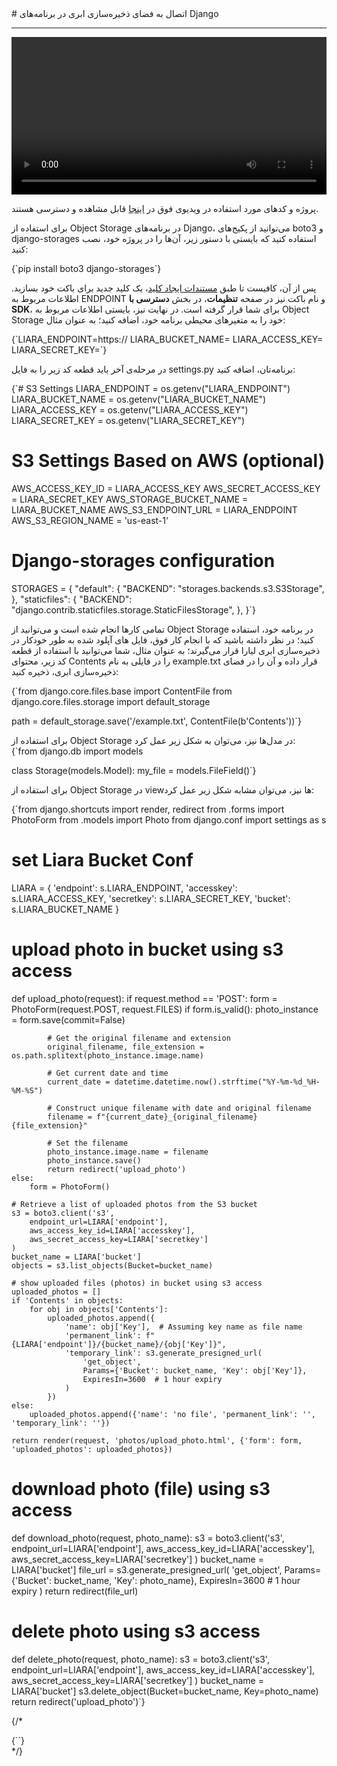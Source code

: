 
<Layout>
# اتصال به فضای ذخیره‌سازی ابری در برنامه‌های Django
<hr className="mb-2" />

<video
  src="https://files.liara.ir/liara/django/django-object-storage.mp4"
  controls="controls"
  className="block w-full"
  width="100%"
/>

<div className="h-2" />
<Alert variant="success">
<p>
پروژه و کدهای مورد استفاده در ویدیوی فوق در <a href="https://github.com/liara-cloud/django-getting-started/tree/upload-s3" className="blue-link">اینجا</a> قابل مشاهده و دسترسی هستند.
</p>
</Alert>

برای استفاده از Object Storage در برنامه‌های Django، می‌توانید از 
پکیج‌های <Important>boto3</Important> و <Important>django-storages</Important> استفاده کنید که بایستی با دستور زیر، آن‌ها را در پروژه خود، نصب کنید:

<div className="h-2" />
<div dir='ltr'>
    <Highlight className="bash">
        {`pip install boto3 django-storages`}
    </Highlight>
</div>
<div className="h-2" />

پس از آن، کافیست تا طبق <a href="../create-key" className="blue-link">مستندات ایجاد کلید</a>، یک کلید جدید برای باکت خود بسازید.
اطلاعات مربوط به ENDPOINT و نام باکت نیز در صفحه **تنظیمات**، در بخش **دسترسی با SDK**، 
برای شما قرار گرفته است.
در نهایت نیز، بایستی 
اطلاعات مربوط به Object Storage خود را 
به متغیرهای محیطی برنامه خود، اضافه کنید؛ به عنوان مثال:

<div className="h-2" />
<div dir='ltr'>
    <Highlight className="bash">
        {`LIARA_ENDPOINT=https://<Liara Bucket Endpoint>
LIARA_BUCKET_NAME=<Bucket Name>
LIARA_ACCESS_KEY=<Access Key>
LIARA_SECRET_KEY=<Secret Key>`}
    </Highlight>
</div>
<div className="h-2" />

در مرحله‌ی آخر باید 
قطعه کد زیر را به فایل <Important>settings.py</Important> برنامه‌تان، اضافه کنید:

<div className="h-2" />
<div dir='ltr'>
    <Highlight className="py">
        {`# S3 Settings
LIARA_ENDPOINT    = os.getenv("LIARA_ENDPOINT")
LIARA_BUCKET_NAME = os.getenv("LIARA_BUCKET_NAME")
LIARA_ACCESS_KEY  = os.getenv("LIARA_ACCESS_KEY")
LIARA_SECRET_KEY  = os.getenv("LIARA_SECRET_KEY")

# S3 Settings Based on AWS (optional)
AWS_ACCESS_KEY_ID       = LIARA_ACCESS_KEY
AWS_SECRET_ACCESS_KEY   = LIARA_SECRET_KEY
AWS_STORAGE_BUCKET_NAME = LIARA_BUCKET_NAME
AWS_S3_ENDPOINT_URL     = LIARA_ENDPOINT
AWS_S3_REGION_NAME      = 'us-east-1'  

# Django-storages configuration
STORAGES = {
  "default": {
      "BACKEND": "storages.backends.s3.S3Storage",
  },
  "staticfiles": {
      "BACKEND": "django.contrib.staticfiles.storage.StaticFilesStorage",
  },
}`}
    </Highlight>
</div>
<div className="h-2" />

تمامی کارها انجام شده است و می‌توانید از Object Storage در برنامه خود، استفاده کنید؛
در نظر داشته باشید که با انجام کار فوق، 
 فایل های آپلود شده به طور خودکار در ذخیره‌سازی ابری لیارا قرار می‌گیرند؛ به عنوان مثال، شما می‌توانید با استفاده از قطعه کد زیر، محتوای <Important>Contents</Important> را در فایلی به نام <Important>example.txt</Important> قرار داده و آن را در فضای ذخیره‌سازی ابری، ذخیره کنید:

<div className="h-2" />
<div dir='ltr'>
    <Highlight className="py">
        {`from django.core.files.base import ContentFile
from django.core.files.storage import default_storage

path = default_storage.save('/example.txt', ContentFile(b'Contents'))`}
    </Highlight>
</div>
<div className="h-2" />
برای استفاده از Object Storage در مدل‌ها نیز، می‌توان به شکل زیر عمل کرد:
<div className="h-2" />
<div dir='ltr'>
    <Highlight className="py">
        {`from django.db import models


class Storage(models.Model):
    my_file = models.FileField()`}
    </Highlight>
</div>
<div className="h-2" />


برای استفاده از Object Storage در viewها نیز، می‌توان مشابه شکل زیر عمل کرد:


<div className="h-2" />
<div dir='ltr'>
    <Highlight className="py">
        {`from django.shortcuts import render, redirect
from .forms import PhotoForm
from .models import Photo
from django.conf import settings as s

# set Liara Bucket Conf
LIARA = {
    'endpoint': s.LIARA_ENDPOINT,
    'accesskey': s.LIARA_ACCESS_KEY,
    'secretkey': s.LIARA_SECRET_KEY,
    'bucket': s.LIARA_BUCKET_NAME
}

# upload photo in bucket using s3 access
def upload_photo(request):
    if request.method == 'POST':
        form = PhotoForm(request.POST, request.FILES)
        if form.is_valid():
            photo_instance = form.save(commit=False)
            
            # Get the original filename and extension
            original_filename, file_extension = os.path.splitext(photo_instance.image.name)
            
            # Get current date and time
            current_date = datetime.datetime.now().strftime("%Y-%m-%d_%H-%M-%S")
            
            # Construct unique filename with date and original filename
            filename = f"{current_date}_{original_filename}{file_extension}"
            
            # Set the filename
            photo_instance.image.name = filename
            photo_instance.save()
            return redirect('upload_photo')
    else:
        form = PhotoForm()

    # Retrieve a list of uploaded photos from the S3 bucket
    s3 = boto3.client('s3',
        endpoint_url=LIARA['endpoint'],
        aws_access_key_id=LIARA['accesskey'],
        aws_secret_access_key=LIARA['secretkey']
    )
    bucket_name = LIARA['bucket']
    objects = s3.list_objects(Bucket=bucket_name)

    # show uploaded files (photos) in bucket using s3 access
    uploaded_photos = []
    if 'Contents' in objects:
        for obj in objects['Contents']:
            uploaded_photos.append({
                'name': obj['Key'],  # Assuming key name as file name
                'permanent_link': f"{LIARA['endpoint']}/{bucket_name}/{obj['Key']}",
                'temporary_link': s3.generate_presigned_url(
                    'get_object',
                    Params={'Bucket': bucket_name, 'Key': obj['Key']},
                    ExpiresIn=3600  # 1 hour expiry
                )
            })
    else:
        uploaded_photos.append({'name': 'no file', 'permanent_link': '', 'temporary_link': ''})

    return render(request, 'photos/upload_photo.html', {'form': form, 'uploaded_photos': uploaded_photos})

# download photo (file) using s3 access
def download_photo(request, photo_name):
    s3 = boto3.client('s3',
        endpoint_url=LIARA['endpoint'],
        aws_access_key_id=LIARA['accesskey'],
        aws_secret_access_key=LIARA['secretkey']
    )
    bucket_name = LIARA['bucket']
    file_url = s3.generate_presigned_url(
        'get_object',
        Params={'Bucket': bucket_name, 'Key': photo_name},
        ExpiresIn=3600  # 1 hour expiry
    )
    return redirect(file_url)

# delete photo using s3 access
def delete_photo(request, photo_name):
    s3 = boto3.client('s3',
        endpoint_url=LIARA['endpoint'],
        aws_access_key_id=LIARA['accesskey'],
        aws_secret_access_key=LIARA['secretkey']
    )
    bucket_name = LIARA['bucket']
    s3.delete_object(Bucket=bucket_name, Key=photo_name)
    return redirect('upload_photo')`}
    </Highlight>
</div>
<div className="h-2" />

{/* 
<Section id="upload-file" title="نمونه کد آپلود فایل" />
<div className="h-2" />
<div dir='ltr'>
    <Highlight className="py">
        {``}
    </Highlight>
</div>
<div className="h-2" /> */}

</Layout>